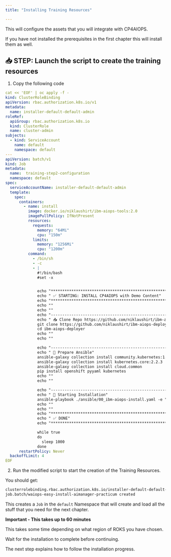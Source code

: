 ```yaml
---
title: "Installing Training Resources"

---
```


This will configure the assets that you will integrate with CP4AIOPS.

<InlineNotification kind="info">

If you have not installed the prerequisites in the first chapter this will install them as well.

</InlineNotification>

## 📥 STEP: Launch the script to create the training resources

1. Copy the following code 

```yaml
cat << 'EOF' | oc apply -f -
kind: ClusterRoleBinding
apiVersion: rbac.authorization.k8s.io/v1
metadata:
  name: installer-default-default-admin
roleRef:
  apiGroup: rbac.authorization.k8s.io
  kind: ClusterRole
  name: cluster-admin
subjects:
  - kind: ServiceAccount
    name: default
    namespace: default
---
apiVersion: batch/v1
kind: Job
metadata:
  name:  training-step2-configuration
  namespace: default
spec:
  serviceAccountName: installer-default-default-admin
  template:
    spec:
      containers:
        - name: install
          image: docker.io/niklaushirt/ibm-aiops-tools:2.0
          imagePullPolicy: IfNotPresent
          resources:
            requests:
              memory: "64Mi"
              cpu: "150m"
            limits:
              memory: "1256Mi"
              cpu: "1200m"
          command:
            - /bin/sh
            - -c
            - |
              #!/bin/bash
              #set -x


              echo "*****************************************************************************************************************************"
              echo " ✅ STARTING: INSTALL CP4AIOPS with Demo Content"
              echo "*****************************************************************************************************************************"
              echo ""
              echo ""
              echo "------------------------------------------------------------------------------------------------------------------------------"
              echo " 📥 Clone Repo https://github.com/niklaushirt/ibm-aiops-deployer.git"
              git clone https://github.com/niklaushirt/ibm-aiops-deployer.git -b ibm-aiops_stable
              cd ibm-aiops-deployer
              echo ""
              echo ""

              echo "------------------------------------------------------------------------------------------------------------------------------"
              echo " 🚀 Prepare Ansible"
              ansible-galaxy collection install community.kubernetes:1.2.1
              ansible-galaxy collection install kubernetes.core:2.2.3
              ansible-galaxy collection install cloud.common
              pip install openshift pyyaml kubernetes 
              echo ""
              echo ""

              echo "------------------------------------------------------------------------------------------------------------------------------"
              echo " 🚀 Starting Installation"
              ansible-playbook ./ansible/00_ibm-aiops-install.yaml -e "config_file_path=./configs/ibm-aiops-roks-aimanager-practicum.yaml"
              echo ""
              echo ""
              echo "*****************************************************************************************************************************"
              echo " ✅ DONE"
              echo "*****************************************************************************************************************************"

              while true
              do
                sleep 1000
              done
      restartPolicy: Never
  backoffLimit: 4
EOF
```


2. Run the modified script to start the creation of the Training Resources.




You should get:
	
```bash
clusterrolebinding.rbac.authorization.k8s.io/installer-default-default-admin created       or unchanged if you have already lauched it once
job.batch/waiops-easy-install-aimanager-practicum created
```



<InlineNotification kind="info">

This creates a `Job` in the `default` Namespace that will create and load all the stuff that you need for the next chapter. 

</InlineNotification>



<InlineNotification kind="error">

**Important - This takes up to 60 minutes**

This takes some time depending on what region of ROKS you have chosen.

Wait for the installation to complete before continuing. 

The next step explains how to follow the installation progress.

</InlineNotification>
